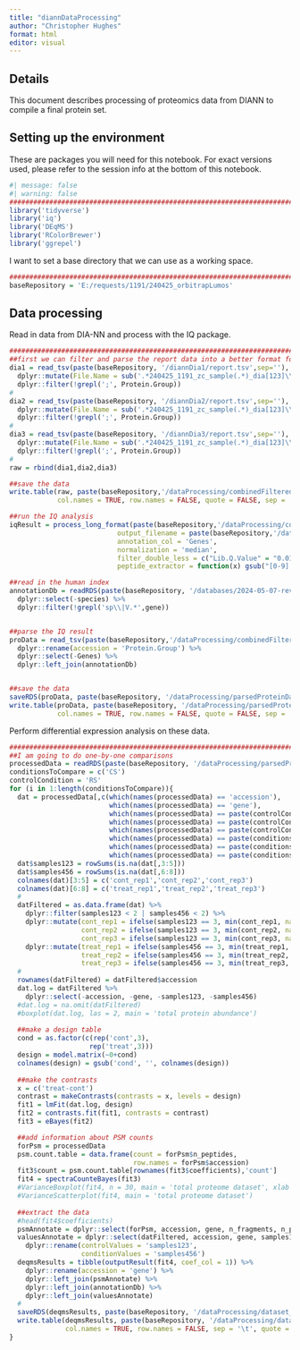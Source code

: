 ```yaml
---
title: "diannDataProcessing"
author: "Christopher Hughes"
format: html
editor: visual
---
```


## Details

This document describes processing of proteomics data from DIANN to compile a final protein set.

## Setting up the environment

These are packages you will need for this notebook. For exact versions used, please refer to the session info at the bottom of this notebook.

```r
#| message: false
#| warning: false
##########################################################################################
library('tidyverse')
library('iq')
library('DEqMS')
library('RColorBrewer')
library('ggrepel')
```

I want to set a base directory that we can use as a working space.

```r
##########################################################################################
baseRepository = 'E:/requests/1191/240425_orbitrapLumos'
```

## Data processing

Read in data from DIA-NN and process with the IQ package.

```r
##########################################################################################
##first we can filter and parse the report data into a better format for IQ
dia1 = read_tsv(paste(baseRepository, '/diannDia1/report.tsv',sep=''), show_col_types = FALSE) %>%
  dplyr::mutate(File.Name = sub('.*240425_1191_zc_sample(.*)_dia[123]\\.mzML', '\\1', File.Name)) %>%
  dplyr::filter(!grepl(';', Protein.Group))
#
dia2 = read_tsv(paste(baseRepository, '/diannDia2/report.tsv',sep=''), show_col_types = FALSE) %>%
  dplyr::mutate(File.Name = sub('.*240425_1191_zc_sample(.*)_dia[123]\\.mzML', '\\1', File.Name)) %>%
  dplyr::filter(!grepl(';', Protein.Group))
#
dia3 = read_tsv(paste(baseRepository, '/diannDia3/report.tsv',sep=''), show_col_types = FALSE) %>%
  dplyr::mutate(File.Name = sub('.*240425_1191_zc_sample(.*)_dia[123]\\.mzML', '\\1', File.Name)) %>%
  dplyr::filter(!grepl(';', Protein.Group))
#
raw = rbind(dia1,dia2,dia3)

##save the data
write.table(raw, paste(baseRepository,'/dataProcessing/combinedFilteredReportAnnotated.tsv',sep=''), 
            col.names = TRUE, row.names = FALSE, quote = FALSE, sep = '\t')

##run the IQ analysis
iqResult = process_long_format(paste(baseRepository,'/dataProcessing/combinedFilteredReportAnnotated.tsv',sep=''), 
                           output_filename = paste(baseRepository,'/dataProcessing/combinedFilteredReportAnnotatedIq.tsv',sep=''),
                           annotation_col = 'Genes',
                           normalization = 'median',
                           filter_double_less = c("Lib.Q.Value" = "0.01", "Lib.PG.Q.Value" = "0.01"),
                           peptide_extractor = function(x) gsub("[0-9].*$", "", x))

##read in the human index
annotationDb = readRDS(paste(baseRepository, '/databases/2024-05-07-reviewed-UP000005640-spikein.fasta_index_trypticPeps.rds',sep='')) %>%
  dplyr::select(-species) %>%
  dplyr::filter(!grepl('sp\\|V.*',gene))


##parse the IQ result
proData = read_tsv(paste(baseRepository,'/dataProcessing/combinedFilteredReportAnnotatedIq.tsv',sep=''), show_col_types = FALSE) %>%
  dplyr::rename(accession = 'Protein.Group') %>%
  dplyr::select(-Genes) %>%
  dplyr::left_join(annotationDb)


##save the data
saveRDS(proData, paste(baseRepository, '/dataProcessing/parsedProteinData.rds', sep = ''))
write.table(proData, paste(baseRepository, '/dataProcessing/parsedProteinData.tsv', sep = ''), 
            col.names = TRUE, row.names = FALSE, quote = FALSE, sep = '\t')
```

Perform differential expression analysis on these data.

```r
##########################################################################################
##I am going to do one-by-one comparisons
processedData = readRDS(paste(baseRepository, '/dataProcessing/parsedProteinData.rds', sep = ''))
conditionsToCompare = c('CS')
controlCondition = 'RS'
for (i in 1:length(conditionsToCompare)){
  dat = processedData[,c(which(names(processedData) == 'accession'),
                         which(names(processedData) == 'gene'),      
                         which(names(processedData) == paste(controlCondition,'1', sep = '')),
                         which(names(processedData) == paste(controlCondition,'2', sep = '')),
                         which(names(processedData) == paste(controlCondition,'3', sep = '')),
                         which(names(processedData) == paste(conditionsToCompare[i],'1', sep = '')),
                         which(names(processedData) == paste(conditionsToCompare[i],'2', sep = '')),
                         which(names(processedData) == paste(conditionsToCompare[i],'3', sep = '')))]
  dat$samples123 = rowSums(is.na(dat[,3:5]))
  dat$samples456 = rowSums(is.na(dat[,6:8]))
  colnames(dat)[3:5] = c('cont_rep1','cont_rep2','cont_rep3')
  colnames(dat)[6:8] = c('treat_rep1','treat_rep2','treat_rep3')
  #
  datFiltered = as.data.frame(dat) %>%
    dplyr::filter(samples123 < 2 | samples456 < 2) %>%
    dplyr::mutate(cont_rep1 = ifelse(samples123 == 3, min(cont_rep1, na.rm = TRUE), cont_rep1),
                  cont_rep2 = ifelse(samples123 == 3, min(cont_rep2, na.rm = TRUE), cont_rep2),
                  cont_rep3 = ifelse(samples123 == 3, min(cont_rep3, na.rm = TRUE), cont_rep3)) %>%
    dplyr::mutate(treat_rep1 = ifelse(samples456 == 3, min(treat_rep1, na.rm = TRUE), treat_rep1),
                  treat_rep2 = ifelse(samples456 == 3, min(treat_rep2, na.rm = TRUE), treat_rep2),
                  treat_rep3 = ifelse(samples456 == 3, min(treat_rep3, na.rm = TRUE), treat_rep3))
  #
  rownames(datFiltered) = datFiltered$accession
  dat.log = datFiltered %>%
    dplyr::select(-accession, -gene, -samples123, -samples456)
  #dat.log = na.omit(datFiltered)
  #boxplot(dat.log, las = 2, main = 'total protein abundance')
  
  ##make a design table
  cond = as.factor(c(rep('cont',3),
                    rep('treat',3)))
  design = model.matrix(~0+cond)
  colnames(design) = gsub('cond', '', colnames(design))
  
  ##make the contrasts
  x = c('treat-cont')
  contrast = makeContrasts(contrasts = x, levels = design)
  fit1 = lmFit(dat.log, design)
  fit2 = contrasts.fit(fit1, contrasts = contrast)
  fit3 = eBayes(fit2)

  ##add information about PSM counts
  forPsm = processedData
  psm.count.table = data.frame(count = forPsm$n_peptides,
                               row.names = forPsm$accession)
  fit3$count = psm.count.table[rownames(fit3$coefficients),'count']
  fit4 = spectraCounteBayes(fit3)
  #VarianceBoxplot(fit4, n = 30, main = 'total proteome dataset', xlab = 'psm count')
  #VarianceScatterplot(fit4, main = 'total proteome dataset')
  
  ##extract the data
  #head(fit4$coefficients)
  psmAnnotate = dplyr::select(forPsm, accession, gene, n_fragments, n_peptides)
  valuesAnnotate = dplyr::select(datFiltered, accession, gene, samples123, samples456) %>%
    dplyr::rename(controlValues = 'samples123',
                  conditionValues = 'samples456')
  deqmsResults = tibble(outputResult(fit4, coef_col = 1)) %>%
    dplyr::rename(accession = 'gene') %>%
    dplyr::left_join(psmAnnotate) %>%
    dplyr::left_join(annotationDb) %>%
    dplyr::left_join(valuesAnnotate)
  #
  saveRDS(deqmsResults, paste(baseRepository, '/dataProcessing/dataset_deqms_', conditionsToCompare[i], '-', controlCondition, '.rds', sep = ''))
  write.table(deqmsResults, paste(baseRepository, '/dataProcessing/dataset_deqms_', conditionsToCompare[i], '-', controlCondition, '.tsv', sep = ''),
              col.names = TRUE, row.names = FALSE, sep = '\t', quote = FALSE)
}
```
